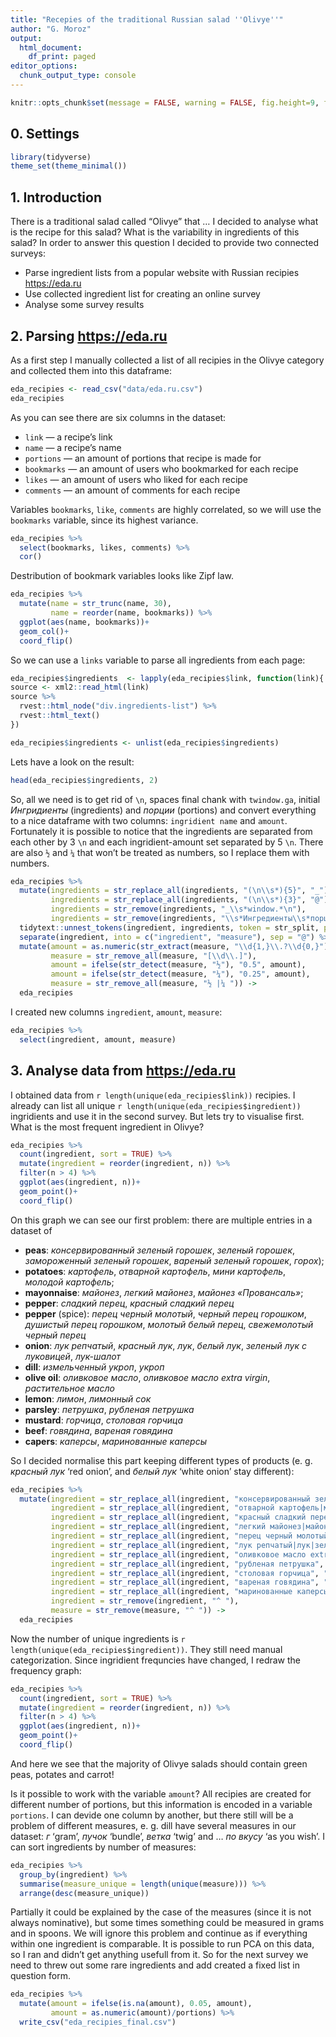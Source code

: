 ```yaml
---
title: "Recepies of the traditional Russian salad ''Olivye''"
author: "G. Moroz"
output:
  html_document:
    df_print: paged
editor_options: 
  chunk_output_type: console
---
```


```r
knitr::opts_chunk$set(message = FALSE, warning = FALSE, fig.height=9, fig.width=12)
```

## 0. Settings
```r
library(tidyverse)
theme_set(theme_minimal())
```

## 1. Introduction
There is a traditional salad called "Olivye" that ... I decided to analyse what is the recipe for this salad? What is the variability in ingredients of this salad? In order to answer this question I decided to provide two connected surveys:

* Parse ingredient lists from a popular website with Russian recipies <https://eda.ru>
* Use collected ingredient list for creating an online survey
* Analyse some survey results

## 2. Parsing <https://eda.ru>
As a first step I manually collected a list of all recipies in the Olivye category and collected them into this dataframe:
```r
eda_recipies <- read_csv("data/eda.ru.csv")
eda_recipies
```

As you can see there are six columns in the dataset:

* `link` --- a recipe's link
* `name` --- a recipe's name
* `portions` --- an amount of portions that recipe is made for
* `bookmarks` --- an amount of users who bookmarked for each recipe
* `likes` --- an amount of users who liked for each recipe
* `comments` --- an amount of comments for each recipe

Variables `bookmarks`, `like`, `comments` are highly correlated, so we will use the `bookmarks` variable, since its highest variance.

```r
eda_recipies %>% 
  select(bookmarks, likes, comments) %>% 
  cor()
```

Destribution of bookmark variables looks like Zipf law.

```r
eda_recipies %>% 
  mutate(name = str_trunc(name, 30),
         name = reorder(name, bookmarks)) %>% 
  ggplot(aes(name, bookmarks))+
  geom_col()+
  coord_flip()
```

So we can use a `links` variable to parse all ingredients from each page:
```r
eda_recipies$ingredients  <- lapply(eda_recipies$link, function(link){
source <- xml2::read_html(link)
source %>% 
  rvest::html_node("div.ingredients-list") %>%  
  rvest::html_text()
})

eda_recipies$ingredients <- unlist(eda_recipies$ingredients)
```

Lets have a look on the result:
```r
head(eda_recipies$ingredients, 2)
```

So, all we need is to get rid of `\n`, spaces final chank with `twindow.ga`, initial *Ингридиенты* (ingredients) and *порции* (portions) and convert everything to a nice dataframe with two columns: `ingridient name` and `amount`. Fortunately it is possible to notice that the ingredients are separated from each other by 3 `\n` and each ingridient-amount set separated by 5 `\n`. There are also `½` and `¼` that won't be treated as numbers, so I replace them with numbers.
```r
eda_recipies %>% 
  mutate(ingredients = str_replace_all(ingredients, "(\n\\s*){5}", "_"),
         ingredients = str_replace_all(ingredients, "(\n\\s*){3}", "@"),
         ingredients = str_remove(ingredients, "_\\s*window.*\n"),
         ingredients = str_remove(ingredients, "\\s*Ингредиенты\\s*порции_")) %>%
  tidytext::unnest_tokens(ingredient, ingredients, token = str_split, pattern = "_") %>% 
  separate(ingredient, into = c("ingredient", "measure"), sep = "@") %>% 
  mutate(amount = as.numeric(str_extract(measure, "\\d{1,}\\.?\\d{0,}")),
         measure = str_remove_all(measure, "[\\d\\.]"),
         amount = ifelse(str_detect(measure, "½"), "0.5", amount),
         amount = ifelse(str_detect(measure, "¼"), "0.25", amount),
         measure = str_remove_all(measure, "½ |¼ ")) -> 
  eda_recipies
```

I created new columns `ingredient`, `amount`, `measure`:

```r
eda_recipies %>% 
  select(ingredient, amount, measure)
```

## 3. Analyse data from <https://eda.ru>
I obtained data from `r length(unique(eda_recipies$link))` recipies. I already can list all unique `r length(unique(eda_recipies$ingredient))` ingridients and use it in the second survey. But lets try to visualise first. What is the most frequent ingredient in Olivye?

```r
eda_recipies %>% 
  count(ingredient, sort = TRUE) %>% 
  mutate(ingredient = reorder(ingredient, n)) %>% 
  filter(n > 4) %>% 
  ggplot(aes(ingredient, n))+
  geom_point()+
  coord_flip()
```

On this graph we can see our first problem: there are multiple entries in a dataset of

* **peas**: *консервированный зеленый горошек*, *зеленый горошек*, *замороженный зеленый горошек*, *вареный зеленый горошек*, *горох*);
* **potatoes**: *картофель*, *отварной картофель*, *мини картофель*, *молодой картофель*;
* **mayonnaise**: *майонез*, *легкий майонез*, *майонез «Провансаль»*;
* **pepper**: *сладкий перец*, *красный сладкий перец* 
* **pepper** (spice): *перец черный молотый*, *черный перец горошком*, *душистый перец горошком*, *молотый белый перец*, *свежемолотый черный перец*
* **onion**: *лук репчатый*, *красный лук*, *лук*,	*белый лук*, *зеленый лук с луковицей*, *лук-шалот*
* **dill**: *измельченный укроп*, *укроп*
* **olive oil**: *оливковое масло*, *оливковое масло extra virgin*, *растительное масло*
* **lemon**: *лимон*, *лимонный сок*
* **parsley**: *петрушка*, *рубленая петрушка*
* **mustard**: *горчица*, *столовая горчица*
* **beef**: *говядина*, *вареная говядина*
* **capers**: *каперсы*, *маринованные каперсы*

So I decided normalise this part keeping different types of products (e. g. *красный лук* 'red onion', and *белый лук* 'white onion' stay different):

```r
eda_recipies %>% 
  mutate(ingredient = str_replace_all(ingredient, "консервированный зеленый горошек|горох|замороженный зеленый горошек|вареный зеленый горошек", "зеленый горошек"),
         ingredient = str_replace_all(ingredient, "отварной картофель|мини картофель|молодой картофель", "картофель"),
         ingredient = str_replace_all(ingredient, "красный сладкий перец", "сладкий перец"),
         ingredient = str_replace_all(ingredient, "легкий майонез|майонез «Провансаль»", "майонез"),
         ingredient = str_replace_all(ingredient, "перец черный молотый|душистый перец горошком|свежемолотый черный перец", "черный перец"),
         ingredient = str_replace_all(ingredient, "лук репчатый|лук|зеленый лук с луковицей", "репчатый лук"),
         ingredient = str_replace_all(ingredient, "оливковое масло extra virgin", "оливковое масло"),
         ingredient = str_replace_all(ingredient, "рубленая петрушка", "петрушка"),
         ingredient = str_replace_all(ingredient, "столовая горчица", "горчица"),
         ingredient = str_replace_all(ingredient, "вареная говядина", "говядина"),
         ingredient = str_replace_all(ingredient, "маринованные каперсы", "каперсы"),
         ingredient = str_remove(ingredient, "^ "),
         measure = str_remove(measure, "^ ")) ->
  eda_recipies
```

Now the number of unique ingredients is `r length(unique(eda_recipies$ingredient))`. They still need manual categorization. Since ingridient frequncies have changed, I redraw the frequency graph:

```r
eda_recipies %>% 
  count(ingredient, sort = TRUE) %>% 
  mutate(ingredient = reorder(ingredient, n)) %>% 
  filter(n > 4) %>% 
  ggplot(aes(ingredient, n))+
  geom_point()+
  coord_flip()
```

And here we see that the majority of Olivye salads should contain green peas, potates and carrot!

Is it possible to work with the variable `amount`? All recipies are created for different number of portions, but this information is encoded in a variable `portions`. I can devide one column by another, but there still will be a problem of different measures, e. g. dill have several measures in our dataset: *г* 'gram', *пучок* 'bundle', *ветка* 'twig' and ... *по вкусу* 'as you wish'. I can sort ingredients by number of measures:

```r
eda_recipies %>% 
  group_by(ingredient) %>% 
  summarise(measure_unique = length(unique(measure))) %>% 
  arrange(desc(measure_unique))
```

Partially it could be explained by the case of the measures (since it is not always nominative), but some times something could be measured in grams and in spoons. We will ignore this problem and continue as if everything within one ingredient is comparable. It is possible to run PCA on this data, so I ran and didn't get anything usefull from it. So for the next survey we need to threw out some rare ingredients and add created a fixed list in question form.

```r
eda_recipies %>% 
  mutate(amount = ifelse(is.na(amount), 0.05, amount),
         amount = as.numeric(amount)/portions) %>% 
  write_csv("eda_recipies_final.csv")
```

